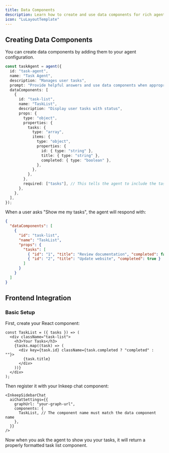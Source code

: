 ```yaml
---
title: Data Components
description: Learn how to create and use data components for rich agent responses
icon: "LuLayoutTemplate"
---
```


<Snippet file="multi-agent-framework/what-are-data-components.mdx" />

## Creating Data Components

You can create data components by adding them to your agent configuration.

```typescript
const taskAgent = agent({
  id: "task-agent",
  name: "Task Agent",
  description: "Manages user tasks",
  prompt: "Provide helpful answers and use data components when appropriate.",
  dataComponents: [
    {
      id: "task-list",
      name: "TaskList",
      description: "Display user tasks with status",
      props: {
        type: "object",
        properties: {
          tasks: {
            type: "array",
            items: {
              type: "object",
              properties: {
                id: { type: "string" },
                title: { type: "string" },
                completed: { type: "boolean" },
              },
            },
          },
        },
        required: ["tasks"], // This tells the agent to include the tasks array in the response
      },
    },
  ],
});
```

When a user asks "Show me my tasks", the agent will respond with:

```json
{
  "dataComponents": [
    {
      "id": "task-list",
      "name": "TaskList",
      "props": {
        "tasks": [
          { "id": "1", "title": "Review documentation", "completed": false },
          { "id": "2", "title": "Update website", "completed": true }
        ]
      }
    }
  ]
}
```

## Frontend Integration

### Basic Setup

First, create your React component:

```tsx
const TaskList = ({ tasks }) => (
  <div className="task-list">
    <h3>Your Tasks</h3>
    {tasks.map((task) => (
      <div key={task.id} className={task.completed ? "completed" : ""}>
        {task.title}
      </div>
    ))}
  </div>
);
```

Then register it with your Inkeep chat component:

```tsx
<InkeepSidebarChat
  aiChatSettings={{
    graphUrl: "your-graph-url",
    components: {
      TaskList, // The component name must match the data component name
    },
  }}
/>
```

Now when you ask the agent to show you your tasks, it will return a properly formatted task list component.
